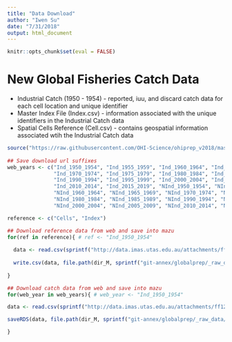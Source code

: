 ```yaml
---
title: "Data Download"
author: "Iwen Su"
date: "7/31/2018"
output: html_document
---
```


```r
knitr::opts_chunk$set(eval = FALSE)
```

# New Global Fisheries Catch Data

* Industrial Catch (1950 - 1954) - reported, iuu, and discard catch data for each cell location and unique identifier
* Master Index File (Index.csv) - information associated with the unique identifiers in the Industrial Catch data
* Spatial Cells Reference (Cell.csv) - contains geospatial information associated wtih the Industrial Catch data
```r

source("https://raw.githubusercontent.com/OHI-Science/ohiprep_v2018/master/src/R/common.R")
  
## Save download url suffixes 
web_years <- c("Ind_1950_1954", "Ind_1955_1959", "Ind_1960_1964", "Ind_1965_1969", 
               "Ind_1970_1974", "Ind_1975_1979", "Ind_1980_1984", "Ind_1985_1989",
               "Ind_1990_1994", "Ind_1995_1999", "Ind_2000_2004", "Ind_2005_2009", 
               "Ind_2010_2014", "Ind_2015_2019", "NInd_1950_1954", "NInd_1955_1959",
               "NInd_1960_1964", "NInd_1965_1969", "NInd_1970_1974", "NInd_1975_1979",
               "NInd_1980_1984", "NInd_1985_1989", "NInd_1990_1994", "NInd_1995_1999", 
               "NInd_2000_2004", "NInd_2005_2009", "NInd_2010_2014", "NInd_2015_2019")

reference <- c("Cells", "Index")

## Download reference data from web and save into mazu
for(ref in reference){ # ref <- "Ind_1950_1954"
  
  data <- read.csv(sprintf("http://data.imas.utas.edu.au/attachments/ff1274e1-c0ab-411b-a8a2-5a12eb27f2c0/%s.csv", ref))
  
  write.csv(data, file.path(dir_M, sprintf("git-annex/globalprep/_raw_data/IMAS_GlobalFisheriesLandings/d2018/%s.csv", ref)), row.names=F)
  
}

## Download catch data from web and save into mazu
for(web_year in web_years){ # web_year <- "Ind_1950_1954"

data <- read.csv(sprintf("http://data.imas.utas.edu.au/attachments/ff1274e1-c0ab-411b-a8a2-5a12eb27f2c0/Catch%s.csv", web_year))

saveRDS(data, file.path(dir_M, sprintf("git-annex/globalprep/_raw_data/IMAS_GlobalFisheriesLandings/d2018/Catch%s.rds", web_year)))

}
```



